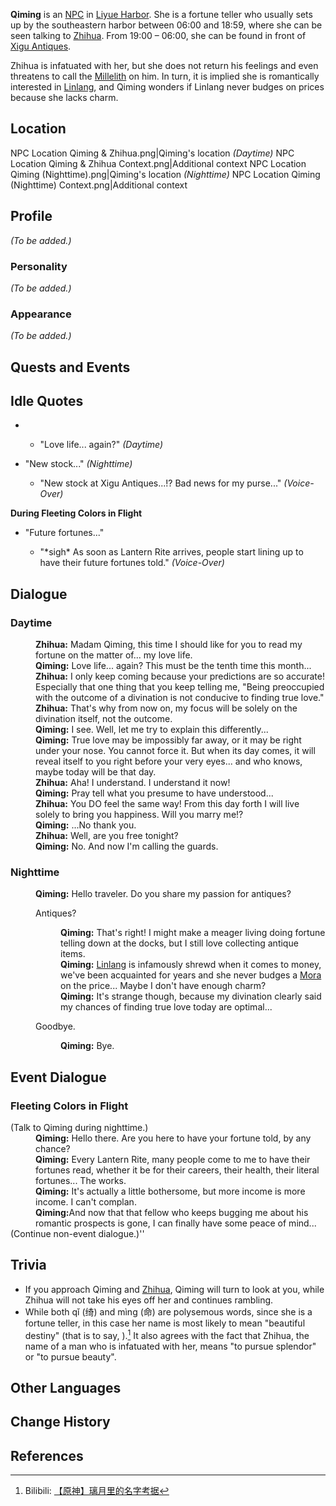 {{Meta
<!-- Remove this template after adding the missing info -->
|missing_NPC_profile  = yes
}}
{{Character Infobox
|type             = NPC
|image            = NPC Qiming.png
|region           = Liyue
|title            = Fortune Teller
|voiceEN          = [[imdb:nm7116087|Christie Cate]]<ref>Image: [[:File:Email Christie Cate NPC Confirmation.png|EN VA Self Announcement]]</ref>
}}
'''Qiming''' {{Lang|zh=绮命|zh_rm=Qǐmìng}} is an [[NPC]] in [[Liyue Harbor]]. She is a fortune teller who usually sets up by the southeastern harbor between 06:00 and 18:59, where she can be seen talking to [[Zhihua]]. From 19:00 – 06:00, she can be found in front of [[Xigu Antiques]].

Zhihua is infatuated with her, but she does not return his feelings and even threatens to call the [[Millelith]] on him. In turn, it is implied she is romantically interested in [[Linlang]], and Qiming wonders if Linlang never budges on prices because she lacks charm.

==Location==
<gallery hideaddbutton="true" captionalign="center">
NPC Location Qiming & Zhihua.png|Qiming's location ''(Daytime)''
NPC Location Qiming & Zhihua Context.png|Additional context
NPC Location Qiming (Nighttime).png|Qiming's location ''(Nighttime)''
NPC Location Qiming (Nighttime) Context.png|Additional context
</gallery>

==Profile==
<!-- detailed story/lore information goes here -->
''(To be added.)''

===Personality===
''(To be added.)''

===Appearance===
''(To be added.)''

==Quests and Events==
{{Quest Appearances}}

==Idle Quotes==
*
** {{A|VO Qiming 01.ogg}} "Love life... again?" ''(Daytime)''
* "New stock..." ''(Nighttime)''
**{{A|VO Qiming 02.ogg}} "New stock at Xigu Antiques...!? Bad news for my purse..." ''(Voice-Over)''

'''During Fleeting Colors in Flight'''
* "Future fortunes..."
** {{A|VO Qiming 01 (Lantern Rite).ogg}} "*sigh* As soon as Lantern Rite arrives, people start lining up to have their future fortunes told." ''(Voice-Over)''

==Dialogue==
===Daytime===
{{Dialogue start}}
:'''Zhihua:''' Madam Qiming, this time I should like for you to read my fortune on the matter of... my love life.
:'''Qiming:''' Love life... again? This must be the tenth time this month...
:'''Zhihua:''' I only keep coming because your predictions are so accurate! Especially that one thing that you keep telling me, "Being preoccupied with the outcome of a divination is not conducive to finding true love."
:'''Zhihua:''' That's why from now on, my focus will be solely on the divination itself, not the outcome.
:'''Qiming:''' I see. Well, let me try to explain this differently...
:'''Qiming:''' True love may be impossibly far away, or it may be right under your nose. You cannot force it. But when its day comes, it will reveal itself to you right before your very eyes... and who knows, maybe today will be that day.
:'''Zhihua:''' Aha! I understand. I understand it now!
:'''Qiming:''' Pray tell what you presume to have understood...
:'''Zhihua:''' You DO feel the same way! From this day forth I will live solely to bring you happiness. Will you marry me!?
:'''Qiming:''' ...No thank you.
:'''Zhihua:''' Well, are you free tonight?
:'''Qiming:''' No. And now I'm calling the guards.
{{Dialogue end}}

===Nighttime===
{{Dialogue start}}
:'''Qiming:''' Hello traveler. Do you share my passion for antiques?
:{{DIcon}} Antiques?
::'''Qiming:''' That's right! I might make a meager living doing fortune telling down at the docks, but I still love collecting antique items.
::'''Qiming:''' [[Linlang]] is infamously shrewd when it comes to money, we've been acquainted for years and she never budges a [[Mora]] on the price... Maybe I don't have enough charm?
::'''Qiming:''' It's strange though, because my divination clearly said my chances of finding true love today are optimal...
:{{DIcon}} Goodbye.
::'''Qiming:''' Bye.
{{Dialogue end}}

==Event Dialogue==
===Fleeting Colors in Flight===
{{Dialogue start}}
;(Talk to Qiming during nighttime.)
:'''Qiming:''' Hello there. Are you here to have your fortune told, by any chance?
:'''Qiming:''' Every Lantern Rite, many people come to me to have their fortunes read, whether it be for their careers, their health, their literal fortunes... The works.
:'''Qiming:''' It's actually a little bothersome, but more income is more income. I can't complan.
:'''Qiming:'''And now that that fellow who keeps bugging me about his romantic prospects is gone, I can finally have some peace of mind...
;(Continue non-event dialogue.)''
{{Dialogue end}}

==Trivia==
* If you approach Qiming and [[Zhihua]], Qiming will turn to look at you, while Zhihua will not take his eyes off her and continues rambling.
* While both qǐ (绮) and mìng (命) are polysemous words, since she is a fortune teller, in this case her name is most likely to mean "beautiful destiny" (that is to say, {{Lang|mini=1|zh=绮丽的命运|zh_rm=qǐlì de mìngyùn|zh_tl=beautiful destiny}}).<ref>Bilibili: [https://www.bilibili.com/read/cv8715157/ 【原神】璃月里的名字考据]</ref> It also agrees with the fact that Zhihua, the name of a man who is infatuated with her, means "to pursue splendor" or "to pursue beauty".

==Other Languages==
{{Other Languages|default_hidden = 1
|en      = Qiming
|zhs     = 绮命
|zhs_rm  = Qǐmìng
|zht     = 綺命
|zht_rm  = Qǐmìng
|ja      = 綺命
|ja_rm   = Kimei
|ko      = {{tt|기명|綺命}}
|ko_rm   = Gimyeong
|es      = Chiming
|fr      = Qiming
|ru      = Ци Мин
|th      = Qiming
|vi      = Qiming
|de      = Qiming
|id      = Qiming
|pt      = Qiming
}}

==Change History==
{{Change History|1.0}}

==References==
{{Reflist}}